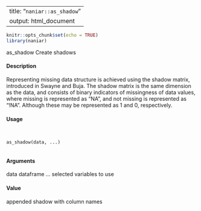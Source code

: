 
---
title: "``naniar::as_shadow``"
output: html_document
---

```r
knitr::opts_chunk$set(echo = TRUE)
library(naniar)
```
as_shadow Create shadows

####  Description 

Representing missing data structure is achieved using the shadow matrix, introduced in Swayne and Buja. The shadow matrix is the same dimension as the data, and consists of binary indicators of
missingness of data values, where missing is represented as "NA", and not missing is represented as "!NA". Although these may be represented as 1 and 0, respectively.

####  Usage 
<pre><code>

as_shadow(data, ...)

</code></pre>
#### Arguments 

data dataframe
... selected variables to use

#### Value 

appended shadow with column names
